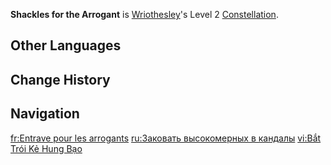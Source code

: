 {{Constellation Infobox
|image         = Constellation Shackles for the Arrogant.png
|character     = Wriothesley
|level         = 2
|description   = When using Darkgold Wolfbite, each Prosecution Edict stack from the Passive Talent "[[There Shall Be a Reckoning for Sin]]" will increase said ability's DMG dealt by 40%.<br>You must first unlock the Passive Talent "There Shall Be a Reckoning for Sin."
|scale_att1    = 
|utility1      = DMG Bonus
}}
'''Shackles for the Arrogant''' is [[Wriothesley]]'s Level 2 [[Constellation]].

==Other Languages==
{{Other Languages
|en      = Shackles for the Arrogant
|zhs     = 予骄暴者以镣锁
|zhs_rm  = Yǔ Jiāobàozhě yǐ Liàosuǒ
|zht     = 予驕暴者以鐐鎖
|zht_rm  = Yǔ Jiāobàozhě yǐ Liáosuǒ
|zh_tl   = 
|ja      = 力に驕る者に鎖を
|ja_rm   = Chikara ni Ogoru Mono ni Kusari wo
|ja_tl   = May Chains Bind Those Who Boasts of Their Power
|ko      = 횡포자에게 족쇄를
|ko_rm   = 
|ko_tl   = 
|es      = Engrilletar a los arrogantes
|es_tl   = To Shackle the Arrogant
|fr      = Entrave pour les arrogants
|fr_tl   = Hindrance for the Arrogant
|ru      = Заковать высокомерных в кандалы
|ru_tl   = Shackle the Arrogant in Shackles
|th      = Shackles for the Arrogant
|vi      = Bắt Trói Kẻ Hung Bạo
|vi_tl   = 
|de      = Fesseln den Hochmütigen
|de_tl   = Shackles for the Arrogant
|id      = Shackles for the Arrogant
|pt      = Prendendo os Arrogantes
|pt_tl   = 
|tr      = Küstahlara Esaret
|tr_tl   = 
|it      = Catene per gli arroganti
|it_tl   = Shackles for the Arrogant
}}

==Change History==
{{Change History|4.1}}

==Navigation==
{{Talent Navbox|Wriothesley}}

[[fr:Entrave pour les arrogants]]
[[ru:Заковать высокомерных в кандалы]]
[[vi:Bắt Trói Kẻ Hung Bạo]]